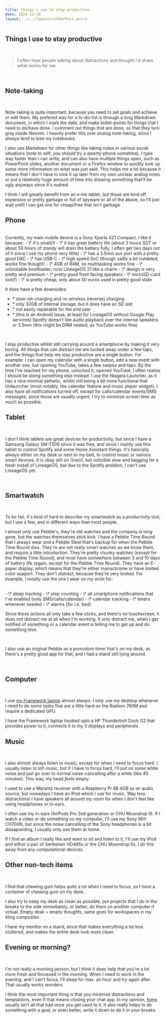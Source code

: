 ```yaml
---
title: things i use to stay productive
date: 2024-11-15
layout: ../../layouts/otherPost.astro
---
```


<h2 class="text-2xl">Things I use to stay productive</h2>
<br/>

> I often hear people talking about distractions and thought I'd share what works for me.
<br/>

<h2 class="text-xl">Note-taking</h2>
<br/>

Note-taking is quite important, because you need to set goals and achieve or edit them. My prefered way for a to-do-list is through a long Markdown document, in which I mark the date, and make bullet-points for things that I need to do/have done. I comment out things that are done, so that they turn gray inside Neovim. I heavily prefer this over analog note-taking, since I always tend to lose my notebooks.
<br/>

I also use Markdown for other things like taking notes in various social situations (note to self; you should try a qwerty-phone sometime). I type way faster than I can write, and can also have multiple things open, such as PowerPoint slides, another document or a Firefox window to quickly look up some more information on what was just said. This helps me a lot because it means that I don't have to look it up later from my own unclear analog notes or put a relatively huge amount of time into drawing something that'll be ugly anyways since it's rushed.
<br/>

I think I will greatly benefit from an e-ink tablet, but those are kind off expensive or pretty garbage or full of spyware or all of the above, so I'll just wait untill I can get one for cheap/free that isn't garbage.

<h2 class="text-xl">Phone</h2>

<br/>
Currently, my main mobile device is a Sony Xperia XZ1 Compact, I like it because:
- \* it's small(!)
- \* it has great battery life (about 3 hours SOT or about 50 hours of standy will drain the battery fully, I often get two days out of it since I use my phone very little)
- \* has a 3.5mm aux port with a pretty good DAC
- \* has USB-C
- \* high speed SoC (though sadly a bit outdated, works fine though!)
- \* 4GB of RAM, so multitasking works fine
- \* unlockable bootloader; runs LineageOS 21 like a charm
- \* design is very pretty and premium
- \* pretty good front facing speakers
- \* microSD-card slot(!)
- \* is pretty cheap, only about 50 euros used in pretty good state
<br/>

It does have a few downsides:
- \* slow-ish charging and no wireless (reverse) charging
- \* only 32GB of internal storage, but it does have an SD slot
- \* not easily repairable for the end user
- \* (this is an Android issue, at least for LineageOS without Google Play services) Spotify doesn't like audio playback over the internal speakers or 3.5mm (this might be DRM related, as YouTube works fine)
<br/>

I stay productive whilst still carrying around a smartphone by making it very boring. All things that can distract me are tucked away under a few taps, and the things that help me stay productive are a single button. For example: I can open my calendar with a single button, add a new event with another one, but opening YouTube, takes a few swipes and taps. By the time I've reached for my phone, unlocked it, opened YouTube, I often realise I should be doing something else instead. I use the Niagara Launcher, as it has a nice minimal aethetic, whilst still being a bit more functional that Unlauncher (most notably, the calendar feature and music player widget). I also have all notifications turned off, except for calls/calendar events/SMS messages, since those are usually urgent. I try to minimize screen time as much as possible.
<br/>

<h2 class="text-xl">Tablet</h2>
<br/>

I don't think tablets are great devices for productivity, but since I have a Samsung Galaxy SM-T500 since it was free, and since I mainly use this tablet to control Spotify and some Home Assistant things. It's basically always either on my desk or next to my bed, to control music or various smart devices. It is okay still on OneUI, but noticible slow and begging for a fresh install of LineageOS, but due to the Spotify problem, I can't use LineageOS yet.

<br/>

<h2 class="text-xl">Smartwatch</h2>
<br/>

To be fair, it's kind of hard to describe my smartwatch as a productivity tool, but I use a few, and in different ways than most people.
<br/>

I almost only use Pebble's, they're old watches and the company is long gone, but the watches themselves stick kick. I have a Pebble Time Round that I always wear and a Pebble Steel that's backup for when the Pebble Time Round dies. They're are not really smart watches as we know them, and require a little introduction. They're pretty chunky watches (except for the Pebble Time Round), and most have somewhere between 3 and 10 days of battery life (again, except for the Pebble Time Round). They have an E-paper display, which means that they're either monochrome or have limited color support. They don't distract, because they're very limited. For example, I mostly use the one I wear on my wrist for:

<br/>
- \* sleep tracking
- \* step counting
- \* all smartphone notifications that I've enabled (only SMS/calls/calendar)
- \* calendar tracking
- \* timers whenever needed
- \* alarms (for i.e. bed)
<br/>

Since those actions all only take a few clicks, and there's no touchscreen, it does not distract me at all when I'm working. It only distract me, when I get notified of something or a calendar event is telling me to get up and do something else.

<br/>

I also use an original Pebble as a pomodoro timer that's on my desk, as there's a pretty good app for that, and I had a stand still lying around.

<br/>

<h2 class="text-xl">Computer</h2>
<br/>

I use <span class="underline">[my Framework laptop](https://liv.town/other/configuration)</span> almost always. I only use my desktop whenever I need to do some tasks that are a little hard on the Radeon 760M and require a dedicated GPU.
<br/>

I have the Framework laptop hooked upto a HP Thunderbolt Dock G2 that provides power to it, connects it to my 3 displays and peripherals.
<br/>

<h2 class="text-xl">Music</h2>
<br/>

I also almost always listen to music, except for when I need to focus hard. I usually listen to lofi music, but if I have to focus hard, I'll put on some white noise and just go over to normal noise-cancelling after a while (like 45 minutes). This way, my head _feels_ empty.
<br/>

I used to use a Marantz receiver with a Raspberry Pi 4B 4GB as an audio source, but nowadays I have an iPod which I use for music. Way less distractions! I have speakers all around my room for when I don't feel like using headphones or in-ears.
<br/>

I often use my in-ears (AirPods Pro 2nd generation or CHU Moondrop II). If I watch a video or do something on my computer, I'll use my Sony WH-CH700N, but since the noise cancelling of the Sony headphones is a bit dissapointing, I usually only use them at home.
<br/>

If I find an album I really like and want to sit and listen to it, I'll use my iPod and either a pair of Senheiser HD495s or the CHU Moondrop IIs. I do this away from any computational devices.

<h2 class="text-xl">Other non-tech items</h2>
<br/>

I find that chewing gum helps quite a lot when I need to focus, so I have a container of chewing gum on my desk.
<br/>

I also try to keep my desk as clean as possible, put projects that I do in the breaks to the side immediately, or better, do them on another computer if virtual. Empty desk = empty thoughts, same goes for workspaces in my tiling compositor.
<br/>

I have my monitor on a stand, since that makes everything a lot less cluttered, and makes the entire desk look more clean.
<br/>

<h2 class="text-xl">Evening or morning?</h2>
<br/>

I'm not really a morning person, but I think it does help that you're a lot more fresh and focussed in the morning. When I need to work in the evening, and I can't focus, I'll sleep for max. an hour and try again after. That usually works wonders.
<br/>

I think the most important thing is that you minimize distractions and temptations, even if that means closing your chat app. In my opinion, <abbr title="fear of missing out">fomo</abbr> usually isn't all that bad once you get used to it. It also really helps to do something with a goal, or even better, write it down to do it in your breaks.
